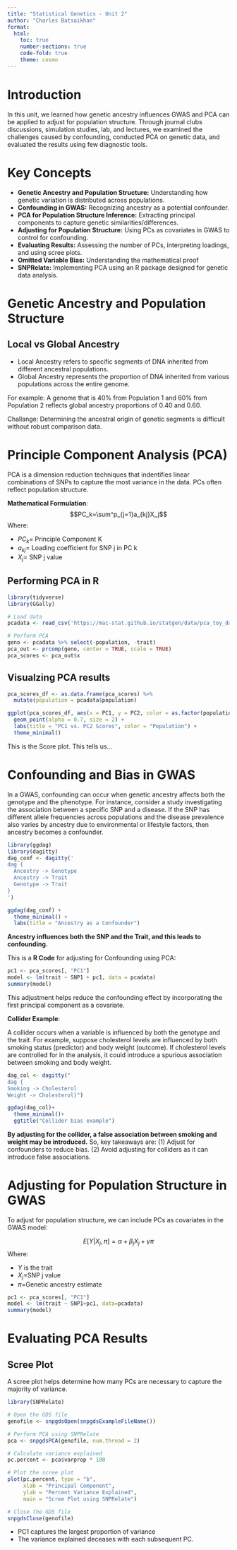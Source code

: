 ```yaml
---
title: "Statistical Genetics - Unit 2"
author: "Charles Batsaikhan"
format:
  html:
    toc: true
    number-sections: true
    code-fold: true
    theme: cosmo
---
```




# Introduction

In this unit, we learned how genetic ancestry influences GWAS and PCA can be applied to adjust for population structure. Through journal clubs discussions, simulation studies, lab, and lectures, we examined the challenges caused by confounding, conducted PCA on genetic data, and evaluated the results using few diagnostic tools.

# Key Concepts

- **Genetic Ancestry and Population Structure:** Understanding how genetic variation is distributed across populations.
- **Confounding in GWAS:** Recognizing ancestry as a potential confounder.
- **PCA for Population Structure Inference:** Extracting principal components to capture genetic similarities/differences.
- **Adjusting for Population Structure:** Using PCs as covariates in GWAS to control for confounding.
- **Evaluating Results:** Assessing the number of PCs, interpreting loadings, and using scree plots.
- **Omitted Variable Bias:** Understanding the mathematical proof
- **SNPRelate:** Implementing PCA using an R package designed for genetic data analysis.

# Genetic Ancestry and Population Structure

## Local vs Global Ancestry

- Local Ancestry refers to specific segments of DNA inherited from different ancestral populations.
- Global Ancestry represents the proportion of DNA inherited from various populations across the entire genome.

For example: A genome that is 40% from Population 1 and 60% from Population 2 reflects global ancestry proportions of 0.40 and 0.60.

Challange: Determining the ancestral origin of genetic segments is difficult without robust comparison data.

# Principle Component Analysis (PCA)

PCA is a dimension reduction techniques that indentifies linear combinations of SNPs to capture the most variance in the data. PCs often reflect population structure.

**Mathematical Formulation**: $$PC_k=\sum^p_{j=1}a_{kj}X_j$$ Where:

- $PC_k$= Principle Component K
- $a_{kj}=$ Loading coefficient for SNP j in PC k
- $X_j=$ SNP j value


## Performing PCA in R
```r
library(tidyverse)
library(GGally)

# Load data
pcadata <- read_csv('https://mac-stat.github.io/statgen/data/pca_toy_data.csv')

# Perform PCA
geno <- pcadata %>% select(-population, -trait)
pca_out <- prcomp(geno, center = TRUE, scale = TRUE)
pca_scores <- pca_out$x
```

## Visualzing PCA results

```r
pca_scores_df <- as.data.frame(pca_scores) %>%
  mutate(population = pcadata$population)

ggplot(pca_scores_df, aes(x = PC1, y = PC2, color = as.factor(population))) +
  geom_point(alpha = 0.7, size = 2) +
  labs(title = "PC1 vs. PC2 Scores", color = "Population") +
  theme_minimal()
```
This is the Score plot. This tells us...


# Confounding and Bias in GWAS

In a GWAS, confounding can occur when genetic ancestry affects both the genotype and the phenotype. For instance, consider a study investigating the association between a specific SNP and a disease. If the SNP has different allele frequencies across populations and the disease prevalence also varies by ancestry due to environmental or lifestyle factors, then ancestry becomes a confounder.

```r
library(ggdag)
library(dagitty)
dag_conf <- dagitty('
dag {
  Ancestry -> Genotype
  Ancestry -> Trait
  Genotype -> Trait
}
')

ggdag(dag_conf) +
  theme_minimal() +
  labs(title = "Ancestry as a Confounder")
```

**Ancestry influences both the SNP and the Trait, and this leads to confounding.**

This is a **R Code** for adjusting for Confounding using PCA:

```r
pc1 <- pca_scores[, "PC1"]
model <- lm(trait ~ SNP1 + pc1, data = pcadata)
summary(model)
```

This adjustment helps reduce the confounding effect by incorporating the first principal component as a covariate.




**Collider Example**:

A collider occurs when a variable is influenced by both the genotype and the trait. For example, suppose cholesterol levels are influenced by both smoking status (predictor) and body weight (outcome). If cholesterol levels are controlled for in the analysis, it could introduce a spurious association between smoking and body weight.

```r
dag_col <- dagitty("
dag {
Smoking -> Cholesterol
Weight -> Cholesterol}")

ggdag(dag_col)+
  theme_minimal()+
  ggtitle("Collider bias example")
```

**By adjusting for the collider, a false association between smoking and weight may be introduced.** So, key takeaways are: (1) Adjust for confounders to reduce bias. (2) Avoid adjusting for colliders as it can introduce false associations.

# Adjusting for Population Structure in GWAS

To adjust for population structure, we can include PCs as covariates in the GWAS model:

$$E[Y|X_j, \pi]=\alpha+\beta_j X_j +\gamma \pi$$ Where:

- $Y$ is the trait
- $X_j$=SNP j value
- $\pi$=Genetic ancestry estimate



```r
pc1 <- pca_scores[, "PC1"]
model <- lm(trait ~ SNP1+pc1, data=pcadata)
summary(model)
```

# Evaluating PCA Results

## Scree Plot

A scree plot helps determine how many PCs are necessary to capture the majority of variance.

```r
library(SNPRelate)

# Open the GDS file
genofile <- snpgdsOpen(snpgdsExampleFileName())

# Perform PCA using SNPRelate
pca <- snpgdsPCA(genofile, num.thread = 2)

# Calculate variance explained
pc.percent <- pca$varprop * 100

# Plot the scree plot
plot(pc.percent, type = "b",
     xlab = "Principal Component",
     ylab = "Percent Variance Explained",
     main = "Scree Plot using SNPRelate")

# Close the GDS file
snpgdsClose(genofile)

```

- PC1 captures the largest proportion of variance
- The variance explained deceases with each subsequent PC.





